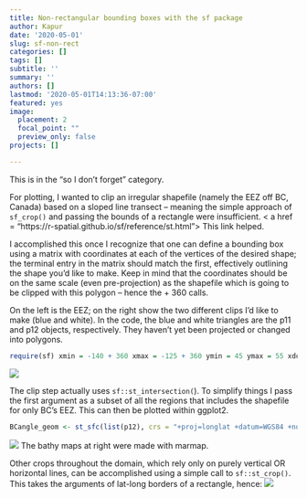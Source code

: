 ```yaml
---
title: Non-rectangular bounding boxes with the sf package
author: Kapur
date: '2020-05-01'
slug: sf-non-rect
categories: []
tags: []
subtitle: ''
summary: ''
authors: []
lastmod: '2020-05-01T14:13:36-07:00'
featured: yes
image:
  placement: 2
  focal_point: ""
  preview_only: false
projects: []

---
```


This is in the "so I don't forget" category.

For plotting, I wanted to clip an irregular shapefile (namely the EEZ off BC, Canada) based on a sloped line transect -- meaning the simple approach of `sf_crop()` and passing the bounds of a rectangle were insufficient. < a href = "https://r-spatial.github.io/sf/reference/st.html"> This link helped.</a>

I accomplished this once I recognize that one can define a bounding box using a matrix with coordinates at each of the vertices of the desired shape; the terminal entry in the matrix should match the first, effectively outlining the shape you'd like to make. Keep in mind that the coordinates should be on the same scale (even pre-projection) as the shapefile which is going to be clipped with this polygon -- hence the + 360 calls.

On the left is the EEZ; on the right show the two different clips I'd like to make (blue and white). In the code, the blue and white triangles are the p11 and p12 objects, respectively. They haven't yet been projected or changed into polygons.

```r
require(sf) xmin = -140 + 360 xmax = -125 + 360 ymin = 45 ymax = 55 xdomain <- seq(xmin,xmax, length.out = 100) outerLower <- matrix(c(xmin, ymin,xmax,ymin,xmax,ymax,xmin, ymin), ncol=2, byrow=TRUE) pts = list(outerLower) pl1 = st_polygon(pts) outerUpper <- matrix(c(xmin, ymin,xmin, ymax,xmax,ymax,xmin, ymin), ncol=2, byrow=TRUE) ## note the switching of vertices pts = list(outerUpper) p12 = st_polygon(pts)
```

![](BCeez.png)

The clip step actually uses `sf::st_intersection(`). To simplify things I pass the first argument as a subset of all the regions that includes the shapefile for only BC's EEZ. This can then be plotted within ggplot2.

```r
BCangle_geom <- st_sfc(list(p12), crs = "+proj=longlat +datum=WGS84 +no_defs") BCangle_shape <- st_sf(BCangle_geom) B1 <- st_intersection(BCreg,BCangle_shape) BCangle_geom <- st_sfc(list(pl1), crs = "+proj=longlat +datum=WGS84 +no_defs") BCangle_shape <- st_sf(BCangle_geom) B2 <- st_intersection(BCreg,BCangle_shape) ggplot() + geom_sf(data = B1, fill = cbbPalette[5], alpha = 0.5, color = NA) + geom_sf(data = B2, fill = cbbPalette[4], alpha = 0.5, color = NA) + geom_sf(lwd = 1, col = 'black', fill = NA) + coord_sf(xlim = c(220, 240), ylim = c(30, 65)) + labs(x ="",y="")+ theme_classic(base_size = 14)
```
![](BCeez2.png)
The bathy maps at right were made with marmap.




Other crops throughout the domain, which rely only on purely vertical OR horizontal lines, can be accomplished using a simple call to `sf::st_crop()`. This takes the arguments of lat-long borders of a rectangle, hence:
![](map-regions_orthogonal.png)
